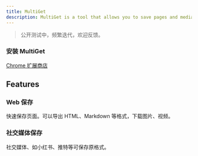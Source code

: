 ```yaml
---
title: MultiGet
description: MultiGet is a tool that allows you to save pages and media from the web.
---
```


> 公开测试中，频繁迭代，欢迎反馈。

### 安装 MultiGet

[Chrome 扩展商店](https://chromewebstore.google.com/detail/multiget/bhggbcoodmbomiaffjbpkafajbgcchgi)

## Features
### Web 保存 
快速保存页面。可以导出 HTML、Markdown 等格式，下载图片、视频。

### 社交媒体保存
社交媒体、如小红书、推特等可保存原格式。
